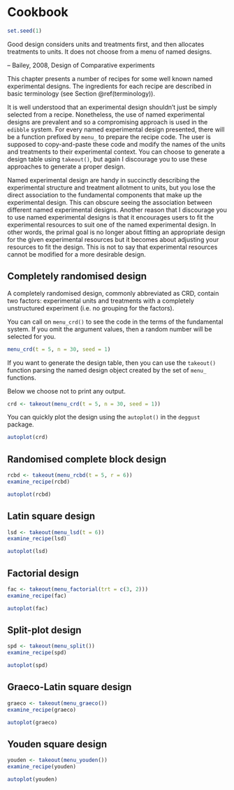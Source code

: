 # Cookbook {#cookbook}

```r
set.seed(1)
```

::: {.blockquote}
Good design considers units and treatments first, and then allocates treatments to units. It does not choose from a menu of named designs. 

-- Bailey, 2008, Design of Comparative experiments
:::


This chapter presents a number of recipes for some well known named experimental designs. The ingredients for each recipe are described in basic terminology (see Section \@ref(terminology)).

It is well understood that an experimental design shouldn't just be simply selected from a recipe. Nonetheless, the use of named experimental designs are prevalent and so a compromising approach is used in the `edibble` system. For every named experimental design presented, there will be a function prefixed by `menu_` to prepare the recipe code. The user is supposed to copy-and-paste these code and modify the names of the units and treatments to their experimental context. You can choose to generate a design table using `takeout()`, but again I discourage you to use these approaches to generate a proper design. 

Named experimental design are handy in succinctly describing the experimental structure and treatment allotment to units, but you lose the direct association to the fundamental components that make up the experimental design. This can obscure seeing the association between different named experimental designs. Another reason that I discourage you to use named experimental designs is that it encourages users to fit the experimental resources to suit one of the named experimental design. In other words, the primal goal is no longer about fitting an appropriate design for the given experimental resources but it becomes about adjusting your resources to fit the design. This is not to say that experimental resources cannot be modified for a more desirable design. 



## Completely randomised design 

A completely randomised design, commonly abbreviated as CRD, contain two factors: experimental units and treatments with a completely unstructured experiment (i.e. no grouping for the factors).

You can call on `menu_crd()` to see the code in the terms of the fundamental system. If you omit the argument values, then a random number will be selected for you.

```r
menu_crd(t = 5, n = 30, seed = 1)
```

If you want to generate the design table, then you can use the `takeout()` function parsing the named design object created by the set of `menu_` functions. 

Below we choose not to print any output.

```r
crd <- takeout(menu_crd(t = 5, n = 30, seed = 1))
```

You can quickly plot the design using the `autoplot()` in the `deggust` package. 

```r
autoplot(crd)
```



## Randomised complete block design

```r
rcbd <- takeout(menu_rcbd(t = 5, r = 6))
examine_recipe(rcbd)
```

```r
autoplot(rcbd)
```

## Latin square design

```r
lsd <- takeout(menu_lsd(t = 6))
examine_recipe(lsd)
```

```r
autoplot(lsd)
```

## Factorial design

```r
fac <- takeout(menu_factorial(trt = c(3, 2)))
examine_recipe(fac)
```

```r
autoplot(fac)
```

## Split-plot design

```r
spd <- takeout(menu_split())
examine_recipe(spd)
```

```r
autoplot(spd)
```


## Graeco-Latin square design

```r
graeco <- takeout(menu_graeco())
examine_recipe(graeco)
```

```r
autoplot(graeco)
```


## Youden square design

```r
youden <- takeout(menu_youden())
examine_recipe(youden)
```

```r
autoplot(youden)
```

